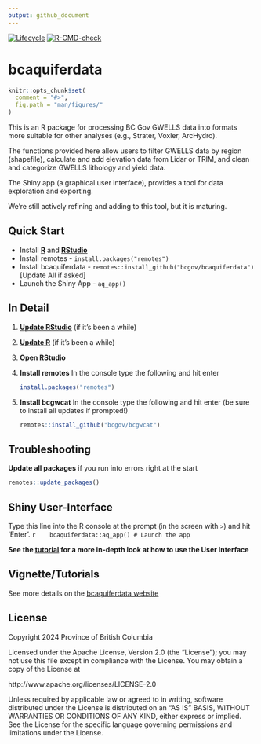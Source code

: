 ```yaml
---
output: github_document
---
```


<!-- badges: start -->
[![Lifecycle](https://img.shields.io/badge/Lifecycle-Experimental-339999)](https://github.com/bcgov/repomountie/blob/master/doc/lifecycle-badges.md)
[![R-CMD-check](https://github.com/bcgov/bcaquiferdata/actions/workflows/R-CMD-check.yaml/badge.svg)](https://github.com/bcgov/bcaquiferdata/actions/workflows/R-CMD-check.yaml)
<!-- badges: end -->

# bcaquiferdata

```r
knitr::opts_chunk$set(
  comment = "#>",
  fig.path = "man/figures/"
)
```

This is an R package for processing BC Gov GWELLS data into formats more suitable for 
other analyses (e.g., Strater, Voxler, ArcHydro).

The functions provided here allow users to filter GWELLS data by region (shapefile),
calculate and add elevation data from Lidar or TRIM, and clean and categorize GWELLS
lithology and yield data. 

The Shiny app (a graphical user interface), provides a tool for data exploration
and exporting.

We're still actively refining and adding to this tool, but it is maturing.

## Quick Start

- Install [**R**](https://cloud.r-project.org/) and [**RStudio**](https://rstudio.com/)
- Install remotes - `install.packages("remotes")`
- Install bcaquiferdata - `remotes::install_github("bcgov/bcaquiferdata")` [Update All if asked]
- Launch the Shiny App - `aq_app()`

## In Detail

1. [**Update RStudio**](https://rstudio.com/) (if it's been a while)
2. [**Update R**](https://cloud.r-project.org/) (if it's been a while)
3. **Open RStudio**
4. **Install remotes** In the console type the following and hit enter

     ```r
     install.packages("remotes")
     ```
5. **Install bcgwcat** In the console type the following and hit enter 
(be sure to install all updates if prompted!)
  
    ```r
    remotes::install_github("bcgov/bcgwcat")
    ```
    
## Troubleshooting

**Update all packages** if you run into errors right at the start

```r
remotes::update_packages()
```

## Shiny User-Interface

Type this line into the R console at the prompt (in the screen with `>`) and
hit 'Enter'.
   ```r
   bcaquiferdata::aq_app() # Launch the app
   ```
    
**See the [tutorial](https://bcgov.github.io/bcaquiferdata/articles/bcaquiferdata.html) for a more in-depth look at how to use the User Interface**


## Vignette/Tutorials

See more details on the [bcaquiferdata website](https://bcgov.github.io/bcaquiferdata)

## License

Copyright 2024 Province of British Columbia

Licensed under the Apache License, Version 2.0 (the "License");
you may not use this file except in compliance with the License.
You may obtain a copy of the License at

http://www.apache.org/licenses/LICENSE-2.0

Unless required by applicable law or agreed to in writing, software
distributed under the License is distributed on an "AS IS" BASIS,
WITHOUT WARRANTIES OR CONDITIONS OF ANY KIND, either express or implied.
See the License for the specific language governing permissions and
limitations under the License.
